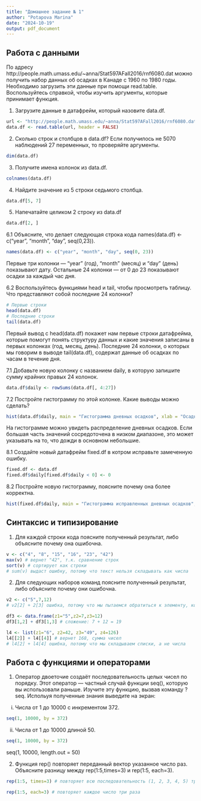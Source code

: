 ---
title: "Домашнее задание № 1"
author: "Potapova Marina"
date: "2024-10-19"
output: pdf_document
---

## Работа с данными

По адресу http://people.math.umass.edu/~anna/Stat597AFall2016/rnf6080.dat можно получить набор данных об осадках в Канаде с 1960 по 1980 годы. Необходимо загрузить эти данные при помощи read.table. Воспользуйтесь справкой, чтобы изучить аргументы, которые принимает функция.

1. Загрузите данные в датафрейм, который назовите data.df.

```{r}
url <- "http://people.math.umass.edu/~anna/Stat597AFall2016/rnf6080.dat"
data.df <- read.table(url, header = FALSE)

```
2. Сколько строк и столбцов в data.df? Если получилось не 5070 наблюдений 27 переменных, то проверяйте аргументы. 

```{r}
dim(data.df)
```

3. Получите имена колонок из data.df.

```{r}
colnames(data.df)
```

4. Найдите значение из 5 строки седьмого столбца.

```{r}
data.df[5, 7]
```

5. Напечатайте целиком 2 строку из data.df

```{r}
data.df[2, ]
```

6.1 Объясните, что делает следующая строка кода names(data.df) <- c("year", "month", "day", seq(0,23)). 

```{r}
names(data.df) <- c("year", "month", "day", seq(0, 23))
```

Первые три колонки —  "year" (год), "month" (месяц) и "day" (день) показывают дату. Остальные 24 колонки — от 0 до 23 показывают осадки за каждый час дня.

6.2 Воспользуйтесь функциями head и tail, чтобы просмотреть таблицу. Что представляют собой последние 24 колонки?

```{r}
# Первые строки
head(data.df)
# Последние строки
tail(data.df)
```

Первый вывод с head(data.df) покажет нам первые строки датафрейма, которые помогут понять структуру данных и какие значения записаны в первых колонках (год, месяц, день). Последние 24 колонки, о которых мы говорим в выводе tail(data.df), содержат данные об осадках по часам в течение дня.

7.1 Добавьте новую колонку с названием daily, в которую запишите сумму крайних правых 24 колонок. 

```{r}
data.df$daily <- rowSums(data.df[, 4:27])
```

7.2 Постройте гистограмму по этой колонке. Какие выводы можно сделать?

```{r}
hist(data.df$daily, main = "Гистограмма дневных осадков", xlab = "Осадки (в мм)", ylab = "Частота")
```

На гистограмме можно увидеть распределение дневных осадков. Если большая часть значений сосредоточена в низком диапазоне, это может указывать на то, что дожди в основном небольшие.

8.1 Создайте новый датафрейм fixed.df в котром исправьте замеченную ошибку. 

```{r}
fixed.df <- data.df
fixed.df$daily[fixed.df$daily < 0] <- 0
```

8.2 Постройте новую гистограмму, поясните почему она более корректна.

```{r}
hist(fixed.df$daily, main = "Гистограмма исправленных дневных осадков", xlab = "Осадки (в мм)", ylab = "Частота")
```

## Синтаксис и типизирование

1. Для каждой строки кода поясните полученный результат, либо объясните почему она ошибочна.

```{r}
v <- c("4", "8", "15", "16", "23", "42")
max(v) # вернет "42", т.к. сравнение строк
sort(v) # сортирует как строки
# sum(v) выдаст ошибку, потому что текст нельзя складывать как числа
```

2. Для следующих наборов команд поясните полученный результат, либо объясните почему они ошибочна.

```{r}
v2 <- c("5",7,12)
# v2[2] + 2[3] ошибка, потому что мы пытаемся обратиться к элементу, который не существует

df3 <- data.frame(z1="5",z2=7,z3=12)
df3[1,2] + df3[1,3] # сложение: 7 + 12 = 19

l4 <- list(z1="6", z2=42, z3="49", z4=126)
l4[[2]] + l4[[4]] # вернет 168, сумма чисел
# l4[2] + l4[4] ошибка, потому что мы складываем списки, а не числа
```

## Работа с функциями и операторами

1. Оператор двоеточие создаёт последовательность целых чисел по порядку. Этот оператор — частный случай функции seq(), которую вы использовали раньше. Изучите эту функцию, вызвав команду ?seq. Испольуя полученные знания выведите на экран:

i. Числа от 1 до 10000 с инкрементом 372.

```{r}
seq(1, 10000, by = 372)
```

ii. Числа от 1 до 10000 длиной 50.

```{r}
seq(1, 10000, by = 372)
```

seq(1, 10000, length.out = 50)

2. Функция rep() повторяет переданный вектор указанное число раз. Объясните разницу между rep(1:5,times=3) и rep(1:5, each=3).

```{r}
rep(1:5, times=3) # повторяет всю последовательность (1, 2, 3, 4, 5) три раза 
```

```{r}
rep(1:5, each=3) # повторяет каждое число три раза 
```

